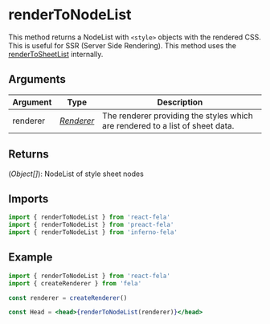 # renderToNodeList

This method returns a NodeList with `<style>` objects with the rendered CSS. This is useful for SSR (Server Side Rendering). This method uses the [renderToSheetList](api/fela-dom/renderToSheetList) internally.

## Arguments

| Argument | Type                             | Description                                                                   |
| -------- | -------------------------------- | ----------------------------------------------------------------------------- |
| renderer | [_Renderer_](api/fela/renderers) | The renderer providing the styles which are rendered to a list of sheet data. |

## Returns

(_Object[]_): NodeList of style sheet nodes

## Imports

```javascript nocopy
import { renderToNodeList } from 'react-fela'
import { renderToNodeList } from 'preact-fela'
import { renderToNodeList } from 'inferno-fela'
```

## Example

```jsx
import { renderToNodeList } from 'react-fela'
import { createRenderer } from 'fela'

const renderer = createRenderer()

const Head = <head>{renderToNodeList(renderer)}</head>
```

